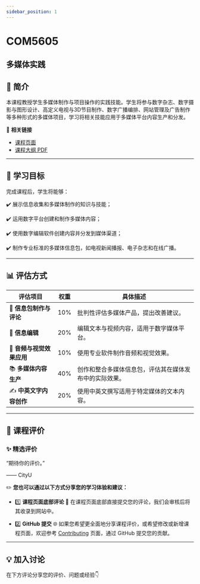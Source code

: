 ```yaml
---
sidebar_position: 1
---
```


# COM5605
## 多媒体实践

## **📘 简介**
本课程教授学生多媒体制作与项目操作的实践技能。学生将参与数字杂志、数字摄影与图形设计、高定义电视与3D节目制作、数字广播编排、网站管理及广告制作等多种形式的多媒体项目，学习将相关技能应用于多媒体平台内容生产和分发。

🔗 **相关链接**
- [课程页面](https://www.cityu.edu.hk/catalogue/pg/202425/course/COM5605.htm)
- [课程大纲 PDF](https://www.cityu.edu.hk/catalogue/pg/202425/course/COM5605.pdf)

---

## **🎯 学习目标**

完成课程后，学生将能够：

✔️ 展示信息收集和多媒体制作的知识与技能；

✔️ 运用数字平台创建和制作多媒体内容；

✔️ 使用数字编辑软件创建内容并分发到媒体渠道；

✔️ 制作专业标准的多媒体信息包，如电视新闻播报、电子杂志和在线广播。

---

## **📊 评估方式**

| **评估项目**                                | **权重** | **具体描述**                                                                                       |
|--------------------------------------------|---------|---------------------------------------------------------------------------------------------------|
| 📑 **信息包制作与评论**                     | 10%     | 批判性评估多媒体产品，提出改善建议。                                                                |
| 📝 **信息编辑**                              | 20%     | 编辑文本与视频内容，适用于数字媒体平台。                                                              |
| 🎨 **音频与视觉效果应用**                    | 10%     | 使用专业软件制作音频和视觉效果。                                                                    |
| 📚 **多媒体内容生产**                        | 40%     | 创作和整合多媒体信息包，评估其在媒体发布中的实际效果。                                                 |
| ✍️ **中英文字内容创作**                      | 20%     | 使用中英文撰写适用于特定媒体的文本内容。                                                             |

---

## **💬 课程评价**

### ✨ **精选评价**
<div className={commentStyles.commentBox}>
    <p className={commentStyles.commentText}>
        “期待你的评价。”
    </p>
    <p className={commentStyles.commentAuthor}>—— CityU</p>
</div>

✏️ **您也可以通过以下方式分享您的学习体验和建议：**

- 1️⃣ **课程页面底部评论**
💬 在课程页面底部直接提交您的评论，我们会审核后将其收录到网站中。

- 2️⃣ **GitHub 提交**
🌐 如果您希望更全面地分享课程评价，或希望修改或新增课程页面，欢迎参考 [Contributing](https://penjc.github.io/CityU/contributing) 页面，通过 GitHub 提交您的贡献。

---

## **💡 加入讨论**

在下方评论分享您的评价、问题或经验👇
<Utterances />
